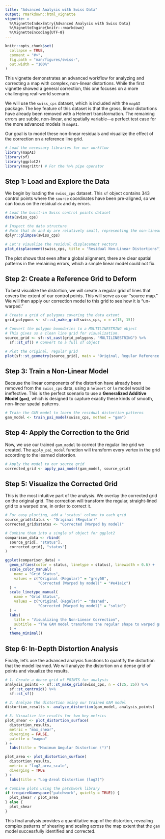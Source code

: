 ```yaml
---
title: "Advanced Analysis with Swiss Data"
output: rmarkdown::html_vignette
vignette: >
  %\VignetteIndexEntry{Advanced Analysis with Swiss Data}
  %\VignetteEngine{knitr::rmarkdown}
  %\VignetteEncoding{UTF-8}
---
```


```r
knitr::opts_chunk$set(
  collapse = TRUE,
  comment = "#>",
  fig.path = "man/figures/swiss-",
  out.width = "100%"
)
```

This vignette demonstrates an advanced workflow for analyzing and correcting a map with complex, non-linear distortions. While the first vignette showed a general correction, this one focuses on a more challenging real-world scenario.

We will use the `swiss_cps` dataset, which is included with the `mapAI` package. The key feature of this dataset is that the gross, linear distortions have already been removed with a Helmert transformation. The remaining errors are subtle, non-linear, and spatially variable—a perfect test case for the more advanced models in `mapAI`.

Our goal is to model these non-linear residuals and visualize the effect of the correction on a reference line grid.

```r
# Load the necessary libraries for our workflow
library(mapAI)
library(sf)
library(ggplot2)
library(magrittr) # For the %>% pipe operator
```

## Step 1: Load and Explore the Data

We begin by loading the `swiss_cps` dataset. This `sf` object contains 343 control points where the `source` coordinates have been pre-aligned, so we can focus on the residual `dx` and `dy` errors.

```r
# Load the built-in Swiss control points dataset
data(swiss_cps)

# Inspect the data structure
# Note that dx and dy are relatively small, representing the non-linear errors.
dplyr::glimpse(swiss_cps)

# Let's visualize the residual displacement vectors
plot_displacement(swiss_cps, title = "Residual Non-Linear Distortions")
```
The plot shows that even after a global alignment, there are clear spatial patterns in the remaining errors, which a simple linear model could not fix.

## Step 2: Create a Reference Grid to Deform

To best visualize the distortion, we will create a regular grid of lines that covers the extent of our control points. This will serve as our "source map." We will then apply our correction model to this grid to see how it is "un-warped."

```r
# Create a grid of polygons covering the data extent
grid_polygons <- sf::st_make_grid(swiss_cps, n = c(15, 15))

# Convert the polygon boundaries to a MULTILINESTRING object
# This gives us a clean line grid for visualization.
source_grid <- sf::st_cast(grid_polygons, "MULTILINESTRING") %>%
  sf::st_sf() # Convert to a full sf object

# Plot the original, regular grid
plot(sf::st_geometry(source_grid), main = "Original, Regular Reference Grid")
```

## Step 3: Train a Non-Linear Model

Because the linear components of the distortion have already been removed from the `swiss_cps` data, using a `helmert` or `lm` model would be ineffective. This is the perfect scenario to use a **Generalized Additive Model (`gam`)**, which is designed to capture exactly these kinds of smooth, non-linear spatial patterns.

```r
# Train the GAM model to learn the residual distortion patterns
gam_model <- train_pai_model(swiss_cps, method = "gam")
```

## Step 4: Apply the Correction to the Grid

Now, we use our trained `gam_model` to correct the regular line grid we created. The `apply_pai_model` function will transform every vertex in the grid according to the learned distortion.

```r
# Apply the model to our source grid
corrected_grid <- apply_pai_model(gam_model, source_grid)
```

## Step 5: Visualize the Corrected Grid

This is the most intuitive part of the analysis. We overlay the corrected grid on the original grid. The correction will transform the regular, straight-lined grid to a warped one, in order to correct it. 

```r
# For easy plotting, add a 'status' column to each grid
source_grid$status <- "Original (Regular)"
corrected_grid$status <- "Corrected (Warped by model)"

# Combine them into a single sf object for ggplot2
comparison_data <- rbind(
  source_grid[, "status"],
  corrected_grid[, "status"]
)

ggplot(comparison_data) +
  geom_sf(aes(color = status, linetype = status), linewidth = 0.6) +
  scale_color_manual(
    name = "Grid Status",
    values = c("Original (Regular)" = "grey50", 
               "Corrected (Warped by model)" = "#e41a1c")
  ) +
  scale_linetype_manual(
    name = "Grid Status",
    values = c("Original (Regular)" = "dashed", 
               "Corrected (Warped by model)" = "solid")
  ) +
  labs(
    title = "Visualizing the Non-Linear Correction",
    subtitle = "The GAM model transforms the regular shape to warped grid"
  ) +
  theme_minimal()
```

## Step 6: In-Depth Distortion Analysis

Finally, let's use the advanced analysis functions to quantify the distortion that the model learned. We will analyze the distortion on a dense grid of points and visualize the results.

```r
# 1. Create a dense grid of POINTS for analysis
analysis_points <- sf::st_make_grid(swiss_cps, n = c(25, 25)) %>%
  sf::st_centroid() %>%
  sf::st_sf()

# 2. Analyze the distortion using our trained GAM model
distortion_results <- analyze_distortion(gam_model, analysis_points)

# 3. Visualize the results for two key metrics
plot_shear <- plot_distortion_surface(
  distortion_results,
  metric = "max_shear",
  diverging = FALSE,
  palette = "magma"
) +
  labs(title = "Maximum Angular Distortion (°)")

plot_area <- plot_distortion_surface(
  distortion_results,
  metric = "log2_area_scale",
  diverging = TRUE
) +
  labs(title = "Log-Areal Distortion (log2)")

# Combine plots using the patchwork library
if (requireNamespace("patchwork", quietly = TRUE)) {
  plot_shear / plot_area
} else {
  plot_shear
}
```

This final analysis provides a quantitative map of the distortion, revealing complex patterns of shearing and scaling across the map extent that the `gam` model successfully identified and corrected.
